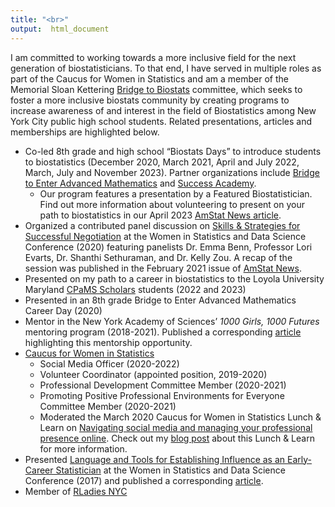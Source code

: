```yaml
---
title: "<br>"
output:  html_document
---
```

<link rel="stylesheet" href="fonts/academicons.min.css"/>
<!-- Global site tag (gtag.js) - Google Analytics -->
<script async src="https://www.googletagmanager.com/gtag/js?id=UA-137654852-1"></script>
<script>
  window.dataLayer = window.dataLayer || [];
  function gtag(){dataLayer.push(arguments);}
  gtag('js', new Date());

  gtag('config', 'UA-137654852-1');
</script>

I am committed to working towards a more inclusive field for the next generation of biostatisticians. To that end, I have served in multiple roles as part of the Caucus for Women in Statistics and am a member of the Memorial Sloan Kettering [Bridge to Biostats](https://www.mskcc.org/departments/epidemiology-biostatistics/bridge-biostats) committee, which seeks to foster a more inclusive biostats community by creating programs to increase awareness of and interest in the field of Biostatistics among New York City public high school students. Related presentations, articles and memberships are highlighted below. 

* Co-led 8th grade and high school “Biostats Days” to introduce students to biostatistics (December 2020, March 2021, April and July 2022, March, July and November 2023). Partner organizations include [Bridge to Enter Advanced Mathematics](https://www.beammath.org/) and [Success Academy](https://www.successacademies.org/).
  - Our program features a presentation by a Featured Biostatistician. Find out more information about volunteering to present on your path to biostatistics in our April 2023 [AmStat News article](https://magazine.amstat.org/blog/2023/04/01/biostats-exposure-program/).
* Organized a contributed panel discussion on [Skills & Strategies for Successful Negotiation](https://ww2.amstat.org/meetings/wsds/2020/onlineprogram/AbstractDetails.cfm?AbstractID=309555) at the Women in Statistics and Data Science Conference (2020) featuring panelists Dr. Emma Benn, Professor Lori Evarts, Dr. Shanthi Sethuraman, and Dr. Kelly Zou. A recap of the session was published in the February 2021 issue of [AmStat News](https://magazine.amstat.org/blog/2021/02/01/successful-negotiation).
* Presented on my path to a career in biostatistics to the Loyola University Maryland [CPaMS Scholars](https://www.loyola.edu/join-us/cpams-program) students (2022 and 2023)
* Presented in an 8th grade Bridge to Enter Advanced Mathematics Career Day (2020)
* Mentor in the New York Academy of Sciences' *1000 Girls, 1000 Futures* mentoring program (2018-2021). Published a corresponding [article](http://magazine.amstat.org/blog/2018/11/01/1000-girls-1000-futures/?utm_source=informz&utm_medium=email&utm_campaign=amstatnews&_zs=UvcOe1&_zl=vBfH5) highlighting this mentorship opportunity.   
*  [Caucus for Women in Statistics](https://cwstat.org/)
    * Social Media Officer (2020-2022)
    * Volunteer Coordinator (appointed position, 2019-2020)    
    * Professional Development Committee Member (2020-2021)
    * Promoting Positive Professional Environments for Everyone Committee Member (2020-2021)
    * Moderated the March 2020 Caucus for Women in Statistics Lunch & Learn on [Navigating social media and managing your professional presence online](https://cwstat.org/march-31st-lunch-learn-on-creating-a-professional-online-presence-view-recording/). Check out my [blog post](blog_cws_social_media_webinar.html) about this Lunch & Learn for more information. 
* Presented [Language and Tools for Establishing Influence as an Early-Career Statistician](https://ww2.amstat.org/meetings/wsds/2017/onlineprogram/AbstractDetails.cfm?AbstractID=303802) at the Women in Statistics and Data Science Conference (2017) and published a corresponding [article](http://magazine.amstat.org/blog/2018/05/01/earlycareertools/).  
*  Member of [RLadies NYC](http://www.rladiesnyc.org/)  